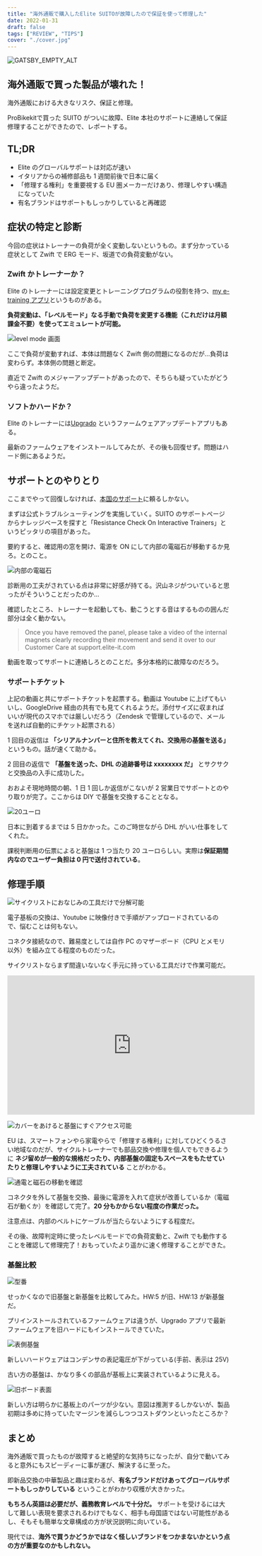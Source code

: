 ```yaml
---
title: "海外通販で購入したElite SUITOが故障したので保証を使って修理した"
date: 2022-01-31
draft: false
tags: ["REVIEW", "TIPS"]
cover: "./cover.jpg"
---
```


![GATSBY_EMPTY_ALT](./cover.jpg)

## 海外通販で買った製品が壊れた！

海外通販における大きなリスク、保証と修理。

ProBikekitで買った SUITO がついに故障、Elite 本社のサポートに連絡して保証修理することができたので、レポートする。

## TL;DR

<PositiveBox>

- Elite のグローバルサポートは対応が速い
- イタリアからの補修部品も 1 週間前後で日本に届く
- 「修理する権利」を重要視する EU 圏メーカーだけあり、修理しやすい構造になっていた
- 有名ブランドはサポートもしっかりしていると再確認

</PositiveBox>

## 症状の特定と診断

今回の症状はトレーナーの負荷が全く変動しないというもの。まず分かっている症状として Zwift で ERG モード、坂道での負荷変動がない。

### Zwift かトレーナーか？

Elite のトレーナーには設定変更とトレーニングプログラムの役割を持つ、[my e-training アプリ](https://www.riogrande.co.jp/news/node/74013)というものがある。

**負荷変動は、「レベルモード」なる手動で負荷を変更する機能（これだけは月額課金不要）を使ってエミュレートが可能。**

<LinkBox url="https://www.riogrande.co.jp/news/node/74013" />

![level mode 画面](./levelmode.png)

ここで負荷が変動すれば、本体は問題なく Zwift 側の問題になるのだが…負荷は変わらず。本体側の問題と断定。

直近で Zwift のメジャーアップデートがあったので、そちらも疑っていたがどうやら違ったようだ。

### ソフトかハードか？

Elite のトレーナーには[Upgrado](https://www.elite-it.com/en/products/app-software/upgrado) というファームウェアアップデートアプリもある。

最新のファームウェアをインストールしてみたが、その後も回復せず。問題はハード側にあるようだ。

## サポートとのやりとり

ここまでやって回復しなければ、[本国のサポート](https://support.elite-it.com/)に頼るしかない。

まずは公式トラブルシューティングを実施していく。SUITO のサポートページからナレッジベースを探すと「Resistance Check On Interactive Trainers」というピッタリの項目があった。

<LinkBox url="https://support.elite-it.com/ja/articles/360014596239" />

要約すると、確認用の窓を開け、電源を ON にして内部の電磁石が移動するか見ろ。とのこと。

![内部の電磁石](./magnet.png)

診断用の工夫がされている点は非常に好感が持てる。沢山ネジがついていると思ったがそういうことだったのか…

確認したところ、トレーナーを起動しても、動こうとする音はするものの囲んだ部分は全く動かない。

> Once you have removed the panel, please take a video of the internal magnets clearly recording their movement and send it over to our Customer Care at support.elite-it.com

動画を取ってサポートに連絡しろとのことだ。多分本格的に故障なのだろう。

### サポートチケット

上記の動画と共にサポートチケットを起票する。動画は Youtube に上げてもいいし、GoogleDrive 経由の共有でも見てくれるようだ。添付サイズに収まればいいが現代のスマホでは厳しいだろう（Zendesk で管理しているので、メールを送れば自動的にチケット起票される）

1 回目の返信は  **「シリアルナンバーと住所を教えてくれ、交換用の基盤を送る」** というもの。話が速くて助かる。

2 回目の返信で  **「基盤を送った、DHL の追跡番号は xxxxxxxx だ」** とサクサクと交換品の入手に成功した。

おおよそ現地時間の朝、1 日 1 回しか返信がこないが 2 営業日でサポートとのやり取りが完了。ここからは DIY で基盤を交換することとなる。

![20ユーロ](./price.jpg)

日本に到着するまでは 5 日かかった。このご時世ながら DHL がいい仕事をしてくれた。

課税判断用の伝票によると基盤は 1 つ当たり 20 ユーロらしい。実際は**保証期間内なのでユーザー負担は 0 円で送付されている**。

## 修理手順

![サイクリストにおなじみの工具だけで分解可能](./tools.jpg)

電子基板の交換は、Youtube に映像付きで手順がアップロードされているので、悩むことは何もない。

コネクタ接続なので、難易度としては自作 PC のマザーボード（CPU とメモリ以外）を組み立てる程度のものだった。

サイクリストならまず間違いないなく手元に持っている工具だけで作業可能だ。

<iframe
  width="560"
  height="315"
  src="https://www.youtube.com/embed/6F1l7PaO82U"
  title="YouTube video player"
  frameborder="0"
  allow="accelerometer; autoplay; clipboard-write; encrypted-media; gyroscope; picture-in-picture"
  allowfullscreen
></iframe>

![カバーをあけると基盤にすぐアクセス可能](./cover.jpg)

EU は、スマートフォンやら家電やらで「修理する権利」に対してひどくうるさい地域なのだが、サイクルトレーナーでも部品交換や修理を個人でもできるように **ネジ留めが一般的な規格だったり、内部基盤の固定もスペースをもたせていたりと修理しやすいように工夫されている** ことがわかる。

![通電と磁石の移動を確認](./test.jpg)

コネクタを外して基盤を交換、最後に電源を入れて症状が改善しているか（電磁石が動くか）を確認して完了。**20 分もかからない程度の作業だった。**

注意点は、内部のベルトにケーブルが当たらないようにする程度だ。

その後、故障判定時に使ったレベルモードでの負荷変動と、Zwift でも動作することを確認して修理完了！おもっていたより遥かに速く修理することができた。

### 基盤比較

![型番](./compare_2.jpg)

せっかくなので旧基盤と新基盤を比較してみた。HW:5 が旧、HW:13 が新基盤だ。

プリインストールされているファームウェアは違うが、Upgrado アプリで最新ファームウェアを旧ハードにもインストールできていた。

![表側基盤](./compare_1.jpg)

新しいハードウェアはコンデンサの表記電圧が下がっている(手前、表示は 25V)

古い方の基盤は、かなり多くの部品が基板上に実装されているように見える。

![旧ボード表面](./old_board.jpg)

新しい方は明らかに基板上のパーツが少ない。意図は推測するしかないが、製品初期は多めに持っていたマージンを減らしつつコストダウンといったところか？

## まとめ

海外通販で買ったものが故障すると絶望的な気持ちになったが、自分で動いてみると意外にもスピーディーに事が運び、解決するに至った。

即新品交換の中華製品と趣は変わるが、**有名ブランドだけあってグローバルサポートもしっかりしている** ということがわかり収穫が大きかった。

**もちろん英語は必要だが、義務教育レベルで十分だ。** サポートを受けるには大して難しい表現を要求されるわけでもなく、相手も母国語ではない可能性があるし、そもそも簡単な文章構成の方が状況説明に向いている。

現代では、**海外で買うかどうかではなく怪しいブランドをつかまないかという点の方が重要なのかもしれない。**

<LinkBox
  url="https://shopping.yahoo.co.jp/products/z79dtn4n2v"
  linkurl="https://ck.jp.ap.valuecommerce.com/servlet/referral?sid=3171302&pid=887657037&vc_url=https%3A%2F%2Fshopping.yahoo.co.jp%2Fproducts%2Fz79dtn4n2v"
/>
